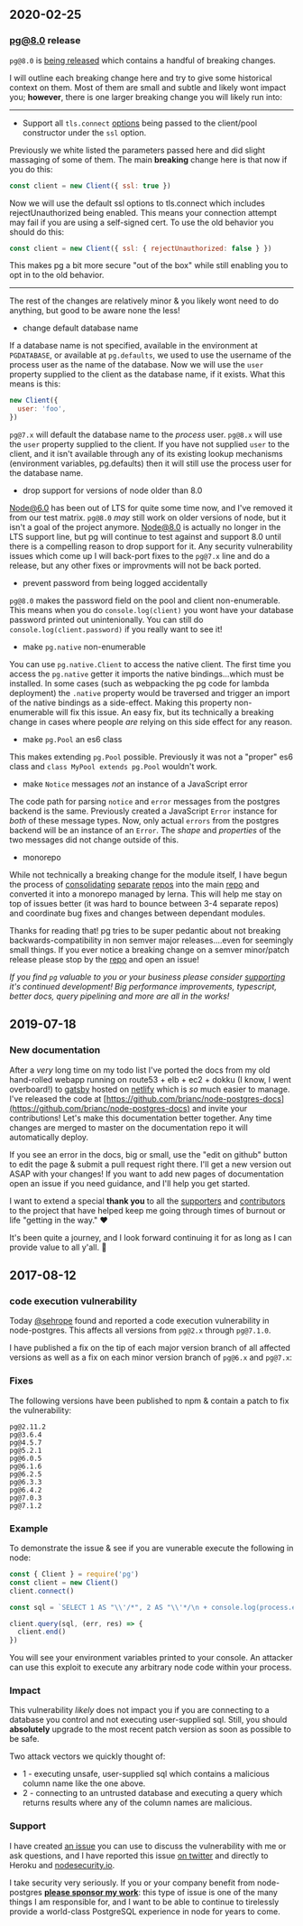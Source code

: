 
## 2020-02-25

### pg@8.0 release

`pg@8.0` is [being released](https://github.com/brianc/node-postgres/pull/2117) which contains a handful of breaking changes.

I will outline each breaking change here and try to give some historical context on them. Most of them are small and subtle and likely wont impact you; **however**, there is one larger breaking change you will likely run into:

---

- Support all `tls.connect` [options](https://nodejs.org/api/tls.html#tls_tls_connect_options_callback) being passed to the client/pool constructor under the `ssl` option.

Previously we white listed the parameters passed here and did slight massaging of some of them. The main **breaking** change here is that now if you do this:

```js
const client = new Client({ ssl: true })
```

<Alert>
  Now we will use the default ssl options to tls.connect which includes rejectUnauthorized being enabled. This means
  your connection attempt may fail if you are using a self-signed cert. To use the old behavior you should do this:
</Alert>

```js
const client = new Client({ ssl: { rejectUnauthorized: false } })
```

This makes pg a bit more secure "out of the box" while still enabling you to opt in to the old behavior.

---

The rest of the changes are relatively minor & you likely wont need to do anything, but good to be aware none the less!

- change default database name

If a database name is not specified, available in the environment at `PGDATABASE`, or available at `pg.defaults`, we used to use the username of the process user as the name of the database. Now we will use the `user` property supplied to the client as the database name, if it exists. What this means is this:

```jsx
new Client({
  user: 'foo',
})
```

`pg@7.x` will default the database name to the _process_ user. `pg@8.x` will use the `user` property supplied to the client. If you have not supplied `user` to the client, and it isn't available through any of its existing lookup mechanisms (environment variables, pg.defaults) then it will still use the process user for the database name.

- drop support for versions of node older than 8.0

Node@6.0 has been out of LTS for quite some time now, and I've removed it from our test matrix. `pg@8.0` _may_ still work on older versions of node, but it isn't a goal of the project anymore. Node@8.0 is actually no longer in the LTS support line, but pg will continue to test against and support 8.0 until there is a compelling reason to drop support for it. Any security vulnerability issues which come up I will back-port fixes to the `pg@7.x` line and do a release, but any other fixes or improvments will not be back ported.

- prevent password from being logged accidentally

`pg@8.0` makes the password field on the pool and client non-enumerable. This means when you do `console.log(client)` you wont have your database password printed out unintenionally. You can still do `console.log(client.password)` if you really want to see it!

- make `pg.native` non-enumerable

You can use `pg.native.Client` to access the native client. The first time you access the `pg.native` getter it imports the native bindings...which must be installed. In some cases (such as webpacking the pg code for lambda deployment) the `.native` property would be traversed and trigger an import of the native bindings as a side-effect. Making this property non-enumerable will fix this issue. An easy fix, but its technically a breaking change in cases where people _are_ relying on this side effect for any reason.

- make `pg.Pool` an es6 class

This makes extending `pg.Pool` possible. Previously it was not a "proper" es6 class and `class MyPool extends pg.Pool` wouldn't work.

- make `Notice` messages _not_ an instance of a JavaScript error

The code path for parsing `notice` and `error` messages from the postgres backend is the same. Previously created a JavaScript `Error` instance for _both_ of these message types. Now, only actual `errors` from the postgres backend will be an instance of an `Error`. The _shape_ and _properties_ of the two messages did not change outside of this.

- monorepo

While not technically a breaking change for the module itself, I have begun the process of [consolidating](https://github.com/brianc/node-pg-query-stream) [separate](https://github.com/brianc/node-pg-cursor/) [repos](https://github.com/brianc/node-pg-pool) into the main [repo](https://github.com/brianc/node-postgres) and converted it into a monorepo managed by lerna. This will help me stay on top of issues better (it was hard to bounce between 3-4 separate repos) and coordinate bug fixes and changes between dependant modules.

Thanks for reading that! pg tries to be super pedantic about not breaking backwards-compatibility in non semver major releases....even for seemingly small things. If you ever notice a breaking change on a semver minor/patch release please stop by the [repo](https://github.com/brianc/node-postgres) and open an issue!

_If you find `pg` valuable to you or your business please consider [supporting](http://github.com/sponsors/brianc) it's continued development! Big performance improvements, typescript, better docs, query pipelining and more are all in the works!_

## 2019-07-18

### New documentation

After a _very_ long time on my todo list I've ported the docs from my old hand-rolled webapp running on route53 + elb + ec2 + dokku (I know, I went overboard!) to [gatsby](https://www.gatsbyjs.org/) hosted on [netlify](https://www.netlify.com/) which is _so_ much easier to manage. I've released the code at [https://github.com/brianc/node-postgres-docs](https://github.com/brianc/node-postgres-docs) and invite your contributions! Let's make this documentation better together. Any time changes are merged to master on the documentation repo it will automatically deploy.

If you see an error in the docs, big or small, use the "edit on github" button to edit the page & submit a pull request right there. I'll get a new version out ASAP with your changes! If you want to add new pages of documentation open an issue if you need guidance, and I'll help you get started.

I want to extend a special **thank you** to all the [supporters](https://github.com/brianc/node-postgres/blob/master/SPONSORS.md) and [contributors](https://github.com/brianc/node-postgres/graphs/contributors) to the project that have helped keep me going through times of burnout or life "getting in the way." ❤️

It's been quite a journey, and I look forward continuing it for as long as I can provide value to all y'all. 🤠

## 2017-08-12

### code execution vulnerability

Today [@sehrope](https://github.com/sehrope) found and reported a code execution vulnerability in node-postgres. This affects all versions from `pg@2.x` through `pg@7.1.0`.

I have published a fix on the tip of each major version branch of all affected versions as well as a fix on each minor version branch of `pg@6.x` and `pg@7.x`:

### Fixes

The following versions have been published to npm & contain a patch to fix the vulnerability:

```
pg@2.11.2
pg@3.6.4
pg@4.5.7
pg@5.2.1
pg@6.0.5
pg@6.1.6
pg@6.2.5
pg@6.3.3
pg@6.4.2
pg@7.0.3
pg@7.1.2
```

### Example

To demonstrate the issue & see if you are vunerable execute the following in node:

```js
const { Client } = require('pg')
const client = new Client()
client.connect()

const sql = `SELECT 1 AS "\\'/*", 2 AS "\\'*/\n + console.log(process.env)] = null;\n//"`

client.query(sql, (err, res) => {
  client.end()
})
```

You will see your environment variables printed to your console. An attacker can use this exploit to execute any arbitrary node code within your process.

### Impact

This vulnerability _likely_ does not impact you if you are connecting to a database you control and not executing user-supplied sql. Still, you should **absolutely** upgrade to the most recent patch version as soon as possible to be safe.

Two attack vectors we quickly thought of:

- 1 - executing unsafe, user-supplied sql which contains a malicious column name like the one above.
- 2 - connecting to an untrusted database and executing a query which returns results where any of the column names are malicious.

### Support

I have created [an issue](https://github.com/brianc/node-postgres/issues/1408) you can use to discuss the vulnerability with me or ask questions, and I have reported this issue [on twitter](https://twitter.com/briancarlson) and directly to Heroku and [nodesecurity.io](https://nodesecurity.io/).

I take security very seriously. If you or your company benefit from node-postgres **[please sponsor my work](https://www.patreon.com/node_postgres)**: this type of issue is one of the many things I am responsible for, and I want to be able to continue to tirelessly provide a world-class PostgreSQL experience in node for years to come.
